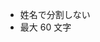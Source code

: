 - 姓名で分割しない<Ref href="https://web.dev/i18n/ja/payment-and-address-form-best-practices/#single-name-input" title="支払いフォームと住所フォームのベストプラクティス" />
- 最大 60 文字<Ref href="https://qiita.com/kyogom/items/49fe51044d57e3b19929" title="名前、電話番号、メールアドレス、郵便番号等の最適なmaxlengthはいくつか調べてみた" />
